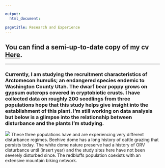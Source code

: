 ```yaml
---

output:
  html_document:

pagetitle: Research and Experience 
---
```


## You can find a semi-up-to-date copy of my cv [Here](./cv_2020.pdf).
___

### Currently, I am studying the recruitment characteristics of Arctomecon humulis; an endangered species endemic to Washington County Utah.  The dwarf bear poppy grows on gypsum outcrops covered in cryptobiotic crusts.  I have collected data on roughly 200 seedlings from three populations hope that this study helps give insight into the establishment of this plant.  I'm still working on data analysis but below is a glimpse into the relationship between disturbance and the plants I'm studying.  

![](./Disturbance.jpg)
These three populations have and are experiencing very different disturbance regimes.  Beehive dome has a long history of cattle grazing that persists today.  The white dome nature preserve had a history of ORV disturbance until (insert year) and the study sites here have not been severely disturbed since.  The redbluffs population coexists with an extensive mountain biking network.  